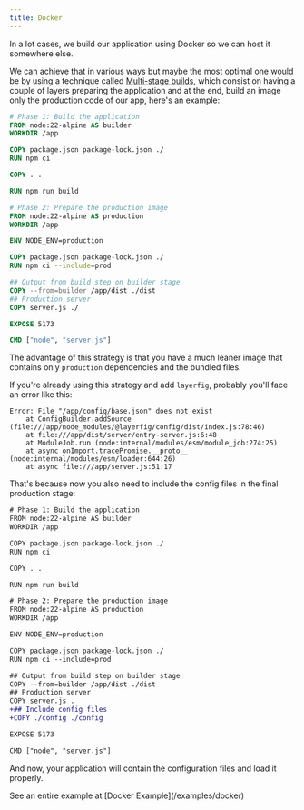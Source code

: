 ```yaml
---
title: Docker
---
```



In a lot cases, we build our application using Docker so we can host it somewhere else.

We can achieve that in various ways but maybe the most optimal one would be by using a technique called [Multi-stage builds](https://docs.docker.com/build/building/multi-stage/), which consist on having a couple of layers preparing the application and at the end, build an image only the production code of our app, here's an example:

```dockerfile
# Phase 1: Build the application
FROM node:22-alpine AS builder
WORKDIR /app

COPY package.json package-lock.json ./
RUN npm ci

COPY . .

RUN npm run build

# Phase 2: Prepare the production image
FROM node:22-alpine AS production
WORKDIR /app

ENV NODE_ENV=production

COPY package.json package-lock.json ./
RUN npm ci --include=prod

## Output from build step on builder stage
COPY --from=builder /app/dist ./dist
## Production server
COPY server.js ./

EXPOSE 5173

CMD ["node", "server.js"]
```

The advantage of this strategy is that you have a much leaner image that contains only `production` dependencies and the bundled files.

If you're already using this strategy and add `layerfig`, probably you'll face an error like this:

```
Error: File "/app/config/base.json" does not exist
    at ConfigBuilder.addSource (file:///app/node_modules/@layerfig/config/dist/index.js:78:46)
    at file:///app/dist/server/entry-server.js:6:48
    at ModuleJob.run (node:internal/modules/esm/module_job:274:25)
    at async onImport.tracePromise.__proto__ (node:internal/modules/esm/loader:644:26)
    at async file:///app/server.js:51:17
```

That's because now you also need to include the config files in the final production stage:

```diff lang="dockerfile"
# Phase 1: Build the application
FROM node:22-alpine AS builder
WORKDIR /app

COPY package.json package-lock.json ./
RUN npm ci

COPY . .

RUN npm run build

# Phase 2: Prepare the production image
FROM node:22-alpine AS production
WORKDIR /app

ENV NODE_ENV=production

COPY package.json package-lock.json ./
RUN npm ci --include=prod

## Output from build step on builder stage
COPY --from=builder /app/dist ./dist
## Production server
COPY server.js .
+## Include config files
+COPY ./config ./config

EXPOSE 5173

CMD ["node", "server.js"]
```

And now, your application will contain the configuration files and load it properly.

<Aside>
    See an entire example at [Docker Example](/examples/docker)
</Aside>
